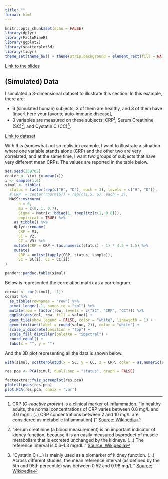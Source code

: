 ```yaml
---
title: ""
format: html
---
```


```r
knitr::opts_chunk$set(echo = FALSE)
library(dplyr)
library(FactoMineR)
library(ggplot2)
library(scatterplot3d)
library(tidyr)
theme_set(theme_bw() + theme(strip.background = element_rect(fill = NA)))
```

[Link to the slides](../material/pca.pdf)

## (Simulated) Data

I simulated a 3-dimensional dataset to illustrate this section.
In this example, there are:

  * 6 (simulated human) subjects, 3 of them are healthy, and 3 of them have [insert here your favorite auto-immune disease],
  * 3 variables are measured on these subjects: CRP[^1], Serum Creatinine (SC)[^2], and Cystatin C (CC)[^3]. 

[^1]: CRP (*C-reactive protein*) is a clinical marker of inflammation. "In healthy adults, the normal concentrations of CRP varies between 0.8 mg/L and 3.0 mg/L. (..) CRP concentrations between 2 and 10 mg/L are considered as metabolic inflammation[.]" [Source: Wikipedia](https://en.wikipedia.org/wiki/C-reactive_protein)

[^2]: "Serum creatinine (a blood measurement) is an important indicator of kidney function, because it is an easily measured byproduct of muscle metabolism that is excreted unchanged by the kidneys. (...) The reference interval is 0.6–1.3 mg/dL." [Source: Wikipedia](https://en.wikipedia.org/wiki/Creatinine)

[^3]: "Cystatin C (...) is mainly used as a biomarker of kidney function. (...) Across different studies, the mean reference interval (as defined by the 5th and 95th percentile) was between 0.52 and 0.98 mg/L." [Source: Wikipedia](https://en.wikipedia.org/wiki/Cystatin_C)

[Link to dataset](../material/simulated_data.xlsx)

With this (somewhat not so realistic) example, I want to illustrate a situation where one variable stands alone (CRP) and the other two are very correlated, and at the same time, I want two groups of subjects that have very different mean CRPs. The values are reported in the table below.

```r
set.seed(259702)
center <- \(x) {x-mean(x)}
i <- sample(1:6)
simul <- tibble(
  status = factor(rep(c("H", "D"), each = 3), levels = c("H", "D")),
  # CRP  = center(rnorm(6)) + rep(c(1.5, 6), each = 3),
  MASS::mvrnorm(
      n = 6,
      mu = c(0, 1, 0.7),
      Sigma = Matrix::bdiag(1, toeplitz(c(1, 0.8))), 
      empirical = TRUE) %>% 
    as_tibble() %>%
    dplyr::rename(
      CRP = V1,
      SC = V2,
      CC = V3) %>%
    mutate(CRP = CRP + (as.numeric(status) - 1) * 4.5 + 1.5) %>%
    mutate(
      CRP = unlist(tapply(CRP, status, sample)),
      SC = SC[i], CC = CC[i]) 
)

pander::pandoc.table(simul)
```

Below is represented the correlation matrix as a correlogram.

```r
cormat <- cor(simul[, -1])
cormat %>% 
  as_tibble(rownames = "row") %>% 
  pivot_longer(-1, names_to = "col") %>%
  mutate(row = factor(row, levels = c("SC", "CRP", "CC"))) %>%
  ggplot(aes(col, row, fill = value)) +
  geom_tile(show.legend = FALSE, color = "white", linewidth = 1) + 
  geom_text(aes(label = round(value, 2)), color = "white") +
  scale_x_discrete(position = "top") +
  scale_fill_distiller(palette = "Spectral") +
  coord_equal() + 
  labs(x = "", y = "")

```

And the 3D plot representing all the data is shown below.

```r
with(simul, scatterplot3d(x = SC, y = CC, z = CRP, color = as.numeric(status), pch = 16, cex.symbols = 2, type="h"))
```



```r
res.pca <- PCA(simul, quali.sup = "status", graph = FALSE)

factoextra::fviz_screeplot(res.pca)
plotellipses(res.pca)
plot.PCA(res.pca, choix = "var")

```



